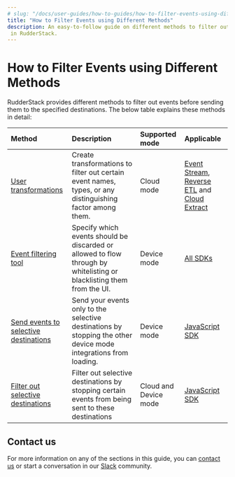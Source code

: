 ```yaml
---
# slug: "/docs/user-guides/how-to-guides/how-to-filter-events-using-different-methods"
title: "How to Filter Events using Different Methods"
description: An easy-to-follow guide on different methods to filter out events before sending them to the specified destinations
 in RudderStack.
---
```


# How to Filter Events using Different Methods

RudderStack provides different methods to filter out events before sending them to the specified destinations. The below table explains these methods in detail:

| Method   | Description        | Supported mode | Applicable |
| :--------- | :----------- | :----------- |:----------- |
| [User transformations](https://www.rudderstack.com/docs/transformations/) | Create transformations to filter out certain event names, types, or any distinguishing factor among them. | Cloud mode |  [Event Stream](https://www.rudderstack.com/docs/stream-sources/), [Reverse ETL](https://www.rudderstack.com/docs/reverse-etl/) and [Cloud Extract](https://www.rudderstack.com/docs/cloud-extract-sources/) |
| [Event filtering tool](https://www.rudderstack.com/docs/stream-sources/rudderstack-sdk-integration-guides/event-filtering/) | Specify which events should be discarded or allowed to flow through by whitelisting or blacklisting them from the UI. | Device mode | [All SDKs](https://www.rudderstack.com/docs/stream-sources/rudderstack-sdk-integration-guides/) |
| [Send events to selective destinations](https://www.rudderstack.com/docs/stream-sources/rudderstack-sdk-integration-guides/rudderstack-javascript-sdk/#loading-selective-destinations) | Send your events only to the selective destinations by stopping the other device mode integrations from loading. |Device mode | [JavaScript SDK](https://www.rudderstack.com/docs/stream-sources/rudderstack-sdk-integration-guides/rudderstack-javascript-sdk/) |
| [Filter out selective destinations](https://www.rudderstack.com/docs/user-guides/how-to-guides/how-to-filter-selective-destinations/)   | Filter out selective destinations by stopping certain events from being sent to these destinations | Cloud and Device mode | [JavaScript SDK](https://www.rudderstack.com/docs/stream-sources/rudderstack-sdk-integration-guides/rudderstack-javascript-sdk/) |

## Contact us

For more information on any of the sections in this guide, you can [contact us](mailto:%20docs@rudderstack.com) or start a conversation in our [Slack](https://rudderstack.com/join-rudderstack-slack-community) community.
